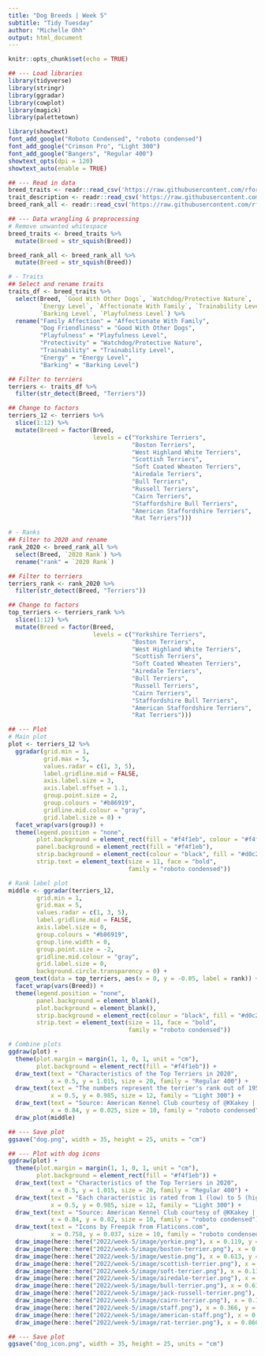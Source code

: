 ```yaml
---
title: "Dog Breeds | Week 5"
subtitle: "Tidy Tuesday"
author: "Michelle Ohh"
output: html_document
---
```


```r
knitr::opts_chunk$set(echo = TRUE)
```

```r
## --- Load libraries
library(tidyverse)
library(stringr)
library(ggradar)
library(cowplot)
library(magick)
library(palettetown)

library(showtext)
font_add_google("Roboto Condensed", "roboto condensed")
font_add_google("Crimson Pro", "Light 300")
font_add_google("Bangers", "Regular 400")
showtext_opts(dpi = 120)
showtext_auto(enable = TRUE)
```

```r
## --- Read in data
breed_traits <- readr::read_csv('https://raw.githubusercontent.com/rfordatascience/tidytuesday/master/data/2022/2022-02-01/breed_traits.csv')
trait_description <- readr::read_csv('https://raw.githubusercontent.com/rfordatascience/tidytuesday/master/data/2022/2022-02-01/trait_description.csv')
breed_rank_all <- readr::read_csv('https://raw.githubusercontent.com/rfordatascience/tidytuesday/master/data/2022/2022-02-01/breed_rank.csv')
```

```r
## --- Data wrangling & preprocessing
# Remove unwanted whitespace
breed_traits <- breed_traits %>% 
  mutate(Breed = str_squish(Breed))

breed_rank_all <- breed_rank_all %>% 
  mutate(Breed = str_squish(Breed))

# - Traits
## Select and rename traits
traits_df <- breed_traits %>% 
  select(Breed, `Good With Other Dogs`, `Watchdog/Protective Nature`, 
         `Energy Level`, `Affectionate With Family`, `Trainability Level`, 
         `Barking Level`, `Playfulness Level`) %>% 
  rename("Family Affection" = "Affectionate With Family",
         "Dog Friendliness" = "Good With Other Dogs",
         "Playfulness" = "Playfulness Level",
         "Protectivity" = "Watchdog/Protective Nature",
         "Trainability" = "Trainability Level",
         "Energy" = "Energy Level",
         "Barking" = "Barking Level")

## Filter to terriers
terriers <- traits_df %>% 
  filter(str_detect(Breed, "Terriers"))

## Change to factors
terriers_12 <- terriers %>% 
  slice(1:12) %>% 
  mutate(Breed = factor(Breed,
                        levels = c("Yorkshire Terriers", 
                                   "Boston Terriers", 
                                   "West Highland White Terriers",
                                   "Scottish Terriers", 
                                   "Soft Coated Wheaten Terriers", 
                                   "Airedale Terriers",
                                   "Bull Terriers",
                                   "Russell Terriers",
                                   "Cairn Terriers",
                                   "Staffordshire Bull Terriers",
                                   "American Staffordshire Terriers",
                                   "Rat Terriers")))

# - Ranks
## Filter to 2020 and rename 
rank_2020 <- breed_rank_all %>% 
  select(Breed, `2020 Rank`) %>% 
  rename("rank" = `2020 Rank`)

## Filter to terriers
terriers_rank <- rank_2020 %>% 
  filter(str_detect(Breed, "Terriers"))

## Change to factors
top_terriers <- terriers_rank %>% 
  slice(1:12) %>% 
  mutate(Breed = factor(Breed,
                        levels = c("Yorkshire Terriers", 
                                   "Boston Terriers", 
                                   "West Highland White Terriers",
                                   "Scottish Terriers", 
                                   "Soft Coated Wheaten Terriers", 
                                   "Airedale Terriers",
                                   "Bull Terriers",
                                   "Russell Terriers",
                                   "Cairn Terriers",
                                   "Staffordshire Bull Terriers",
                                   "American Staffordshire Terriers",
                                   "Rat Terriers")))
```

```r
## --- Plot
# Main plot
plot <- terriers_12 %>%
  ggradar(grid.min = 1, 
          grid.max = 5,
          values.radar = c(1, 3, 5),
          label.gridline.mid = FALSE,
          axis.label.size = 3,
          axis.label.offset = 1.1,
          group.point.size = 2,
          group.colours = "#b86919",
          gridline.mid.colour = "gray",
          grid.label.size = 0) +
  facet_wrap(vars(group)) + 
  theme(legend.position = "none",
        plot.background = element_rect(fill = "#f4f1eb", colour = "#f4f1eb"),
        panel.background = element_rect(fill = "#f4f1eb"),
        strip.background = element_rect(colour = "black", fill = "#d0c2aa"),
        strip.text = element_text(size = 11, face = "bold",
                                  family = "roboto condensed"))

# Rank label plot
middle <- ggradar(terriers_12,
        grid.min = 1, 
        grid.max = 5,
        values.radar = c(1, 3, 5),
        label.gridline.mid = FALSE,
        axis.label.size = 0,
        group.colours = "#b86919",
        group.line.width = 0,
        group.point.size = -2,
        gridline.mid.colour = "gray",
        grid.label.size = 0,
        background.circle.transparency = 0) +
  geom_text(data = top_terriers, aes(x = 0, y = -0.05, label = rank)) +
  facet_wrap(vars(Breed)) +
  theme(legend.position = "none",
        panel.background = element_blank(),
        plot.background = element_blank(),
        strip.background = element_rect(colour = "black", fill = "#d0c2aa"),
        strip.text = element_text(size = 11, face = "bold",
                                  family = "roboto condensed"))

# Combine plots
ggdraw(plot) +
  theme(plot.margin = margin(1, 1, 0, 1, unit = "cm"),
        plot.background = element_rect(fill = "#f4f1eb")) +
  draw_text(text = "Characteristics of the Top Terriers in 2020", 
            x = 0.5, y = 1.015, size = 20, family = "Regular 400") +
  draw_text(text = "The numbers represent the terrier's rank out of 195 dogs. Each characteristic is rated from 1 (low) to 5 (high).", 
            x = 0.5, y = 0.985, size = 12, family = "Light 300") +
  draw_text(text = "Source: American Kennel Club courtesy of @KKakey | #TidyTuesday Week 5",
            x = 0.84, y = 0.025, size = 10, family = "roboto condensed") +
  draw_plot(middle)

## --- Save plot
ggsave("dog.png", width = 35, height = 25, units = "cm")
```

```r
## --- Plot with dog icons
ggdraw(plot) +
  theme(plot.margin = margin(1, 1, 0, 1, unit = "cm"),
        plot.background = element_rect(fill = "#f4f1eb")) +
  draw_text(text = "Characteristics of the Top Terriers in 2020", 
            x = 0.5, y = 1.015, size = 20, family = "Regular 400") +
  draw_text(text = "Each characteristic is rated from 1 (low) to 5 (high).", 
            x = 0.5, y = 0.985, size = 12, family = "Light 300") +
  draw_text(text = "Source: American Kennel Club courtesy of @KKakey | #TidyTuesday Week 5",
            x = 0.84, y = 0.02, size = 10, family = "roboto condensed") + 
  draw_text(text = "Icons by Freepik from Flaticons.com", 
            x = 0.758, y = 0.037, size = 10, family = "roboto condensed") +
  draw_image(here::here("2022/week-5/image/yorkie.png"), x = 0.119, y = 0.779, width = 0.025, height = 0.025) + # yorkie
  draw_image(here::here("2022/week-5/image/boston-terrier.png"), x = 0.366, y = 0.779, width = 0.025, height = 0.025) + # boston
  draw_image(here::here("2022/week-5/image/westie.png"), x = 0.613, y = 0.779, width = 0.025, height = 0.025) + # westie 
  draw_image(here::here("2022/week-5/image/scottish-terrier.png"), x = 0.8605, y = 0.779, width = 0.025, height = 0.025) + # scottish
  draw_image(here::here("2022/week-5/image/soft-terrier.png"), x = 0.119, y = 0.473, width = 0.025, height = 0.025) + # soft
  draw_image(here::here("2022/week-5/image/airedale-terrier.png"), x = 0.366, y = 0.473, width = 0.025, height = 0.025) + # airedale
  draw_image(here::here("2022/week-5/image/bull-terrier.png"), x = 0.613, y = 0.473, width = 0.025, height = 0.025) + # bull
  draw_image(here::here("2022/week-5/image/jack-russell-terrier.png"), x = 0.8605, y = 0.473, width = 0.025, height = 0.025) +# russell
  draw_image(here::here("2022/week-5/image/cairn-terrier.png"), x = 0.119, y = 0.167, width = 0.025, height = 0.025) + # cairn 
  draw_image(here::here("2022/week-5/image/staff.png"), x = 0.366, y = 0.167, width = 0.025, height = 0.025) + # staffy
  draw_image(here::here("2022/week-5/image/american-staff.png"), x = 0.613, y = 0.167, width = 0.025, height = 0.025) + # american staffy
  draw_image(here::here("2022/week-5/image/rat-terrier.png"), x = 0.8605, y = 0.167, width = 0.025, height = 0.025) # rat

## --- Save plot
ggsave("dog_icon.png", width = 35, height = 25, units = "cm")
```

